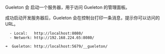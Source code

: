 Gueleton 会 启动一个服务器，用于访问 Gueleton 的管理面板。

成功启动开发服务器后，Gueleton 会在控制台打印一条消息，提示你可以访问的 URL。

```shell {8}
  - Local:   http://localhost:8080/ 
  - Network: http://192.168.224.65:8080/

➜  Gueleton: http://localhost:5679/__gueleton/
```
